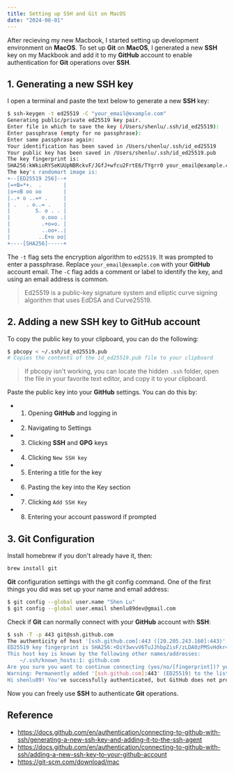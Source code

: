 ```yaml
---
title: Setting up SSH and Git on MacOS
date: "2024-08-01"
---
```


After recieving my new Macbook, I started setting up development environment on **MacOS**.
To set up **Git** on **MacOS**, I generated a new **SSH** key on my Mackbook and
add it to my **GitHub** account to enable authentication for **Git** operations over **SSH**.

## 1. Generating a new SSH key

I open a terminal and paste the text below to generate a new **SSH** key:

```bash
$ ssh-keygen -t ed25519 -C "your_email@example.com"
Generating public/private ed25519 key pair.
Enter file in which to save the key (/Users/shenlu/.ssh/id_ed25519):
Enter passphrase (empty for no passphrase):
Enter same passphrase again:
Your identification has been saved in /Users/shenlu/.ssh/id_ed25519
Your public key has been saved in /Users/shenlu/.ssh/id_ed25519.pub
The key fingerprint is:
SHA256:kWkioRYSeKUUpNBRckvF/JGfJ+wfcu2FrtE6/TYgrr0 your_email@example.com
The key's randomart image is:
+--[ED25519 256]--+
|=+B=*+.  .       |
|o+oB oo oo       |
|..+ o ..=+ .     |
| .   . o..= .    |
|        S. o . . |
|          o.ooo .|
|          .+o=o. |
|          ..oo+..|
|         ..E+o oo|
+----[SHA256]-----+
```

The `-t` flag sets the encryption algorithm to `ed25519`. It was prompted to enter a passphrase.
Replace `your_email@example.com` with your **GitHub** account email. 
The `-C` flag adds a comment or label to identify the key, and using an email address is common. 

> Ed25519 is a public-key signature system and elliptic curve signing algorithm that uses EdDSA and Curve25519.

## 2. Adding a new SSH key to GitHub account

To copy the public key to your clipboard, you can do the following:

```bash
$ pbcopy < ~/.ssh/id_ed25519.pub
# Copies the contents of the id_ed25519.pub file to your clipboard
```

>If pbcopy isn't working, you can locate the hidden `.ssh` folder, 
open the file in your favorite text editor, and copy it to your clipboard.

Paste the public key into your **GitHub** settings. You can do this by:
- 1. Opening **GitHub** and logging in
- 2. Navigating to Settings
- 3. Clicking **SSH** and **GPG** keys
- 4. Clicking `New SSH key`
- 5. Entering a title for the key
- 6. Pasting the key into the Key section
- 7. Clicking `Add SSH Key`
- 8. Entering your account password if prompted

## 3. Git Configuration

Install homebrew if you don't already have it, then:

```bash
brew install git
```

**Git** configuration settings with the git config command. 
One of the first things you did was set up your name and email address:

```bash
$ git config --global user.name "Shen Lu"
$ git config --global user.email shenlu89dev@gmail.com
```

Check if **Git** can normally connect with your **GitHub** account with **SSH**:

```bash
$ ssh -T -p 443 git@ssh.github.com
The authenticity of host '[ssh.github.com]:443 ([20.205.243.160]:443)' can't be established.
ED25519 key fingerprint is SHA256:+DiY3wvvV6TuJJhbpZisF/zLDA0zPMSvHdkr4UvCOqU.
This host key is known by the following other names/addresses:
    ~/.ssh/known_hosts:1: github.com
Are you sure you want to continue connecting (yes/no/[fingerprint])? yes
Warning: Permanently added '[ssh.github.com]:443' (ED25519) to the list of known hosts.
Hi shenlu89! You've successfully authenticated, but GitHub does not provide shell access.
```

Now you can freely use **SSH** to authenticate **Git** operations.

## Reference

- https://docs.github.com/en/authentication/connecting-to-github-with-ssh/generating-a-new-ssh-key-and-adding-it-to-the-ssh-agent
- https://docs.github.com/en/authentication/connecting-to-github-with-ssh/adding-a-new-ssh-key-to-your-github-account
- https://git-scm.com/download/mac